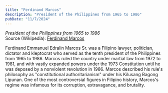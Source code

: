 ```yaml
---
title: "Ferdinand Marcos"
description: "President of the Philippines from 1965 to 1986"
pubDate: "11/7/2024"
---
```


*President of the Philippines from 1965 to 1986*  
Source (Wikipedia): [Ferdinand Marcos][1]

Ferdinand Emmanuel Edralin Marcos Sr. was a Filipino lawyer, politician, dictator and kleptocrat who served as the tenth president of the Philippines from 1965 to 1986. Marcos ruled the country under martial law from 1972 to 1981, and with vastly expanded powers under the 1973 Constitution until he was deposed by a nonviolent revolution in 1986. Marcos described his rule's philosophy as "constitutional authoritarianism" under his Kilusang Bagong Lipunan. One of the most controversial figures in Filipino history, Marcos's regime was infamous for its corruption, extravagance, and brutality.

[1]: https://en.wikipedia.org/wiki/Ferdinand_Marcos
